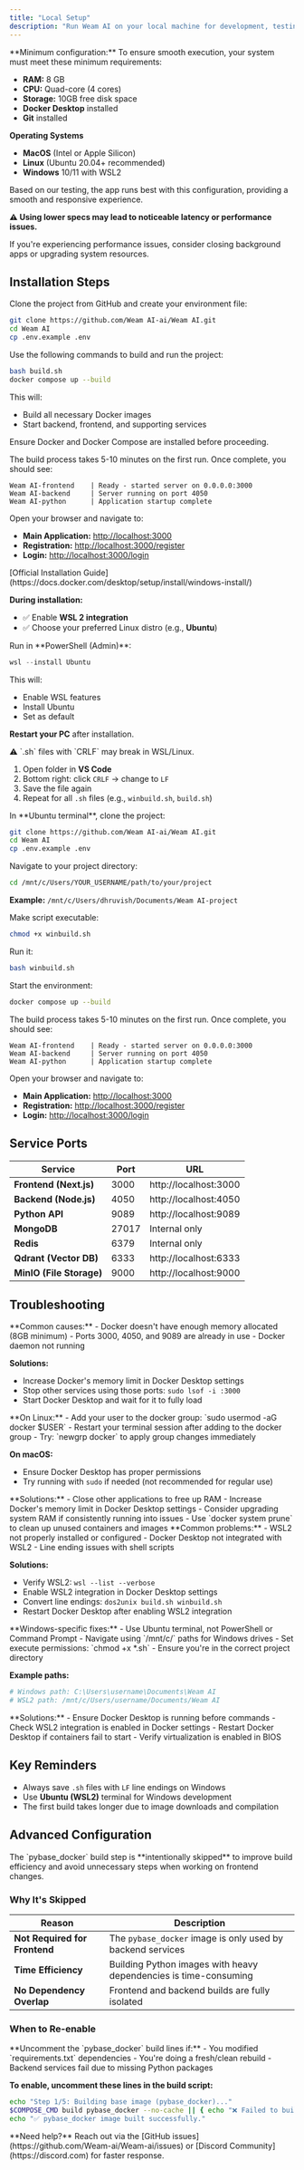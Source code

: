 ```yaml
---
title: "Local Setup"
description: "Run Weam AI on your local machine for development, testing, or evaluation using Docker."
---
```


<Tip>
  **Minimum configuration:** To ensure smooth execution, your system must meet these minimum requirements:

  - **RAM:** 8 GB
  - **CPU:** Quad-core (4 cores)
  - **Storage:** 10GB free disk space
  - **Docker Desktop** installed
  - **Git** installed

**Operating Systems**

- **MacOS** (Intel or Apple Silicon)
- **Linux** (Ubuntu 20.04+ recommended)
- **Windows** 10/11 with WSL2

Based on our testing, the app runs best with this configuration, providing a smooth and responsive experience.  
  
**⚠️ Using lower specs may lead to noticeable latency or performance issues.**

If you're experiencing performance issues, consider closing background apps or upgrading system resources.
</Tip>

## Installation Steps

<Tabs>
<Tab title="macOS/Linux">

<Steps>

<Step title="Clone Repository">
Clone the project from GitHub and create your environment file:

```bash
git clone https://github.com/Weam AI-ai/Weam AI.git
cd Weam AI
cp .env.example .env
```
</Step>

<Step title="Build and Start Services">
Use the following commands to build and run the project:

```bash
bash build.sh
docker compose up --build
```

This will:
- Build all necessary Docker images
- Start backend, frontend, and supporting services

<Note>Ensure Docker and Docker Compose are installed before proceeding.</Note>
</Step>

<Step title="Verify Installation">
The build process takes 5-10 minutes on the first run. Once complete, you should see:

```
Weam AI-frontend    | Ready - started server on 0.0.0.0:3000
Weam AI-backend     | Server running on port 4050
Weam AI-python      | Application startup complete
```
</Step>

<Step title="Access Application">
Open your browser and navigate to:

- **Main Application:** [http://localhost:3000](http://localhost:3000)
- **Registration:** [http://localhost:3000/register](http://localhost:3000/register)  
- **Login:** [http://localhost:3000/login](http://localhost:3000/login)
</Step>

</Steps>

</Tab>
<Tab title="Windows (WSL2)">

<Steps>

<Step title="Install Docker Desktop">
[Official Installation Guide](https://docs.docker.com/desktop/setup/install/windows-install/)

**During installation:**
- ✅ Enable **WSL 2 integration**
- ✅ Choose your preferred Linux distro (e.g., **Ubuntu**)
</Step>

<Step title="Install WSL2 with Ubuntu">
Run in **PowerShell (Admin)**:

```powershell
wsl --install Ubuntu
```

This will:
- Enable WSL features
- Install Ubuntu
- Set as default

**Restart your PC** after installation.
</Step>

<Step title="Configure Line Endings">
⚠️ `.sh` files with `CRLF` may break in WSL/Linux.

1. Open folder in **VS Code**
2. Bottom right: click `CRLF` → change to `LF`
3. Save the file again
4. Repeat for all `.sh` files (e.g., `winbuild.sh`, `build.sh`)
</Step>

<Step title="Clone Repository">
In **Ubuntu terminal**, clone the project:

```bash
git clone https://github.com/Weam AI-ai/Weam AI.git
cd Weam AI
cp .env.example .env
```

Navigate to your project directory:
```bash
cd /mnt/c/Users/YOUR_USERNAME/path/to/your/project
```

**Example:** `/mnt/c/Users/dhruvish/Documents/Weam AI-project`
</Step>

<Step title="Set Execute Permissions">
Make script executable:

```bash
chmod +x winbuild.sh
```

Run it:

```bash
bash winbuild.sh
```
</Step>

<Step title="Start Services">
Start the environment:

```bash
docker compose up --build
```
</Step>

<Step title="Verify Installation">
The build process takes 5-10 minutes on the first run. Once complete, you should see:

```
Weam AI-frontend    | Ready - started server on 0.0.0.0:3000
Weam AI-backend     | Server running on port 4050
Weam AI-python      | Application startup complete
```
</Step>

<Step title="Access Application">
Open your browser and navigate to:

- **Main Application:** [http://localhost:3000](http://localhost:3000)
- **Registration:** [http://localhost:3000/register](http://localhost:3000/register)  
- **Login:** [http://localhost:3000/login](http://localhost:3000/login)
</Step>

</Steps>

</Tab>
</Tabs>

## Service Ports

| Service | Port | URL |
|---------|------|-----|
| **Frontend (Next.js)** | 3000 | http://localhost:3000 |
| **Backend (Node.js)** | 4050 | http://localhost:4050 |
| **Python API** | 9089 | http://localhost:9089 |
| **MongoDB** | 27017 | Internal only |
| **Redis** | 6379 | Internal only |
| **Qdrant (Vector DB)** | 6333 | http://localhost:6333 |
| **MinIO (File Storage)** | 9000 | http://localhost:9000 |

## Troubleshooting

<Tabs>
<Tab title="macOS/Linux">

<AccordionGroup>

<Accordion title="Build Failures">
**Common causes:**
- Docker doesn't have enough memory allocated (8GB minimum)
- Ports 3000, 4050, and 9089 are already in use
- Docker daemon not running

**Solutions:**
- Increase Docker's memory limit in Docker Desktop settings
- Stop other services using those ports: `sudo lsof -i :3000`
- Start Docker Desktop and wait for it to fully load
</Accordion>

<Accordion title="Permission Errors">
**On Linux:**
- Add your user to the docker group: `sudo usermod -aG docker $USER`
- Restart your terminal session after adding to the docker group
- Try: `newgrp docker` to apply group changes immediately

**On macOS:**
- Ensure Docker Desktop has proper permissions
- Try running with `sudo` if needed (not recommended for regular use)
</Accordion>

<Accordion title="Out of Memory">
**Solutions:**
- Close other applications to free up RAM
- Increase Docker's memory limit in Docker Desktop settings
- Consider upgrading system RAM if consistently running into issues
- Use `docker system prune` to clean up unused containers and images
</Accordion>

</AccordionGroup>

</Tab>
<Tab title="Windows (WSL2)">

<AccordionGroup>

<Accordion title="WSL2 Issues">
**Common problems:**
- WSL2 not properly installed or configured
- Docker Desktop not integrated with WSL2
- Line ending issues with shell scripts

**Solutions:**
- Verify WSL2: `wsl --list --verbose`
- Enable WSL2 integration in Docker Desktop settings
- Convert line endings: `dos2unix build.sh winbuild.sh`
- Restart Docker Desktop after enabling WSL2 integration
</Accordion>

<Accordion title="Path and Permission Issues">
**Windows-specific fixes:**
- Use Ubuntu terminal, not PowerShell or Command Prompt
- Navigate using `/mnt/c/` paths for Windows drives
- Set execute permissions: `chmod +x *.sh`
- Ensure you're in the correct project directory

**Example paths:**
```bash
# Windows path: C:\Users\username\Documents\Weam AI
# WSL2 path: /mnt/c/Users/username/Documents/Weam AI
```
</Accordion>

<Accordion title="Docker Desktop Problems">
**Solutions:**
- Ensure Docker Desktop is running before commands
- Check WSL2 integration is enabled in Docker settings
- Restart Docker Desktop if containers fail to start
- Verify virtualization is enabled in BIOS
</Accordion>

</AccordionGroup>

</Tab>
</Tabs>

## Key Reminders

- Always save `.sh` files with `LF` line endings on Windows
- Use **Ubuntu (WSL2)** terminal for Windows development
- The first build takes longer due to image downloads and compilation

## Advanced Configuration

<AccordionGroup>

<Accordion title="Python Base Image Build (Optional)">

<Info>
The `pybase_docker` build step is **intentionally skipped** to improve build efficiency and avoid unnecessary steps when working on frontend changes.
</Info>

### Why It's Skipped
| Reason | Description |
|--------|-------------|
| **Not Required for Frontend** | The `pybase_docker` image is only used by backend services |
| **Time Efficiency** | Building Python images with heavy dependencies is time-consuming |
| **No Dependency Overlap** | Frontend and backend builds are fully isolated |

### When to Re-enable

<Warning>
**Uncomment the `pybase_docker` build lines if:**
- You modified `requirements.txt` dependencies
- You're doing a fresh/clean rebuild  
- Backend services fail due to missing Python packages
</Warning>

**To enable, uncomment these lines in the build script:**

```bash
echo "Step 1/5: Building base image (pybase_docker)..."
$COMPOSE_CMD build pybase_docker --no-cache || { echo "❌ Failed to build pybase_docker"; exit 1; }
echo "✅ pybase_docker image built successfully."
```
</Accordion>

</AccordionGroup>

<Note>
  **Need help?** Reach out via the [GitHub issues](https://github.com/Weam-ai/Weam-ai/issues) or [Discord Community](https://discord.com) for faster response.
</Note>